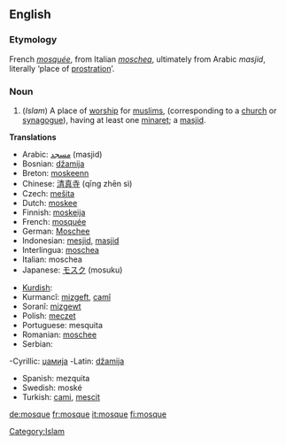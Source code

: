 ==English==
===Etymology===
French ''[[mosquée]]'', from Italian ''[[moschea]]'', ultimately from Arabic {{ARchar|[[مسجد]]}} ''masjid'', literally ‘place of [[prostration]]’.

===Noun===
{{wikipedia}}
{{en-noun|mosque|mosques}}
#(''Islam'') A place of [[worship]] for [[muslims]], (corresponding to a [[church]] or [[synagogue]]), having at least one [[minaret]]; a [[masjid]].

'''Translations'''
{{top}}
* Arabic: [[مسجد]] (masjid)
* Bosnian: [[džamija]] {{f}}
* Breton: [[moskeenn]] {{f}}
* Chinese: [[清真寺]] (qīng zhēn sì)
* Czech: [[mešita]] {{f}}
* Dutch: [[moskee]] {{f}}
* Finnish: [[moskeija]]
* French: [[mosquée]] {{f}}
* German: [[Moschee]] {{f}}
* Indonesian: [[mesjid]],  [[masjid]]
* Interlingua: [[moschea]]
* Italian: moschea
* Japanese: [[モスク]] (mosuku)
{{mid}}
* [[Kurdish]]:
* Kurmancî: [[mizgeft]], [[camî]]
* Soranî: [[mizgewt]]
* Polish: [[meczet]] {{m}}
* Portuguese: mesquita
* Romanian: [[moschee]] {{f}}
* Serbian:
-Cyrillic: [[џамија#Serbian|џамија]] {{f}}
-Latin: [[džamija#Serbian|džamija]] {{f}}
* Spanish: mezquita
* Swedish: moské
* Turkish: [[cami]], [[mescit]]
{{bottom}}

[[Category:Islam]]

[[de:mosque]]
[[fr:mosque]]
[[it:mosque]]
[[fi:mosque]]